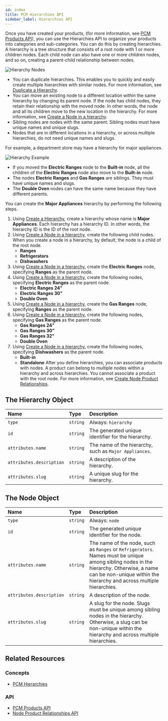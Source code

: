 ```yaml
---
id: index
title: PCM Hierarchies API
sidebar_label: Hierarchies API
---
```


Once you have created your products, (for more information, see [PCM Products API](../../pcm/products/index.md)), you can use the Hierarchies API to organize your products into categories and sub-categories. You can do this by creating hierarchies. A hierarchy is a tree structure that consists of a root node with 1 or more children nodes. Each child node can also have one or more children nodes, and so on, creating a parent-child relationship between nodes.

![Hierarchy Nodes](assets/heirarchynodes.png)

- You can duplicate hierarchies. This enables you to quickly and easily create multiple hierarchies with similar nodes. For more information, see [Duplicate a Hierarchy](duplicate-a-hierarchy.md).
- You can move an existing node to a different location within the same hierarchy by changing its parent node. If the node has child nodes, they retain their relationship with the moved node. In other words, the node and all its children move to the new location in the hierarchy. For more information, see [Create a Node in a hierarchy](../../pcm/hierarchies/nodes/create-a-hierarchy-node.md).
- Sibling nodes are nodes with the same parent. Sibling nodes must have unique names and unique slugs.
- Nodes that are in different locations in a hierarchy, or across multiple hierarchies, do not need unique names and slugs.

For example, a department store may have a hierarchy for major appliances.

![Hierarchy Example](assets/hierarchexample.png)

- If you moved the **Electric Ranges** node to the **Built-in** node, all the children of the **Electric Ranges** node also move to the **Built-in** node.
- The nodes **Electric Ranges** and **Gas Ranges** are siblings. They must have unique names and slugs.
- The **Double Oven** nodes can have the same name because they have different parents.

You can create the **Major Appliances** hierarchy by performing the following steps.

1. Using [Create a Hierarchy](create-a-hierarchy.md), create a hierarchy whose name is **Major Appliances**. Each hierarchy has a hierarchy ID. In other words, the hierarchy ID is the ID of the root node.
1. Using [Create a Node in a hierarchy](../../pcm/hierarchies/nodes/create-a-hierarchy-node.md), create the following child nodes. When you create a node in a hierarchy, by default, the node is a child of the root node.
   - **Ranges**
   - **Refrigerators**
   - **Dishwashers**
1. Using [Create a Node in a hierarchy](../../pcm/hierarchies/nodes/create-a-hierarchy-node.md), create the **Electric Ranges** node, specifying **Ranges** as the parent node.
1. Using [Create a Node in a hierarchy](../../pcm/hierarchies/nodes/create-a-hierarchy-node.md), create the following nodes, specifying **Electric Ranges** as the parent node.
   - **Electric Ranges 24ˮ**
   - **Electric Ranges 30ˮ**
   - **Double Oven**
1. Using [Create a Node in a hierarchy](../../pcm/hierarchies/nodes/create-a-hierarchy-node.md), create the **Gas Ranges** node, specifying **Ranges** as the parent node.
1. Using [Create a Node in a hierarchy](../../pcm/hierarchies/nodes/create-a-hierarchy-node.md), create the following nodes, specifying **Gas Ranges** as the parent node.
    - **Gas Ranges 24ˮ**
    - **Gas Ranges 30ˮ**
    - **Gas Ranges 32"**
    - **Double Oven**
1. Using [Create a Node in a hierarchy](../../pcm/hierarchies/nodes/create-a-hierarchy-node.md), create the following nodes, specifying **Dishwashers** as the parent node.
    - **Built-in**
    - **Standalone**
After you define hierarchies, you can associate products with nodes. A product can belong to multiple nodes within a hierarchy and across hierarchies. You cannot associate a product with the root node. For more information, see [Create Node Product Relationships](../../pcm/hierarchies/relationships/create-node-product-relationships.md).

## The Hierarchy Object

| Name | Type | Description |
| :--- | :--- | :--- |
| `type` | `string` | Always: `hierarchy` |
| `id` | `string` | The generated unique identifier for the hierarchy. |
| `attributes.name` | `string` | The name of the hierarchy, such as `Major Appliances`. |
| `attributes.description` | `string` | A description of the hierarchy. |
| `attributes.slug` | `string` | A unique slug for the hierarchy. |

## The Node Object

| Name | Type | Description |
| :--- | :--- | :--- |
| `type` | `string` | Always: `node` |
| `id` | `string` | The generated unique identifier for the node. |
| `attributes.name` | `string` | The name of the node, such as `Ranges` or `Refrigerators`. Names must be unique among sibling nodes in the hierarchy. Otherwise, a name can be non-unique within the hierarchy and across multiple hierarchies. |
| `attributes.description` | `string` | A description of the node. |
| `attributes.slug` | `string` | A slug for the node. Slugs must be unique among sibling nodes in the hierarchy. Otherwise, a slug can be non-unique within the hierarchy and across multiple hierarchies. |

## Related Resources

### Concepts

- [PCM Hierarchies](../../../concepts/hierarchies.md)

### API

- [PCM Products API](../../pcm/products/index.md)
- [Node Product Relationships API](../../pcm/hierarchies/relationships/create-node-product-relationships.md)
